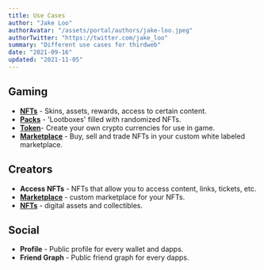 ```yaml
---
title: Use Cases
author: "Jake Loo"
authorAvatar: "/assets/portal/authors/jake-loo.jpeg"
authorTwitter: "https://twitter.com/jake_loo"
summary: "Different use cases for thirdweb"
date: "2021-09-16"
updated: "2021-11-05"
---
```


## Gaming

- [**NFTs**](/portal/docs/contracts/nft) - Skins, assets, rewards, access to certain content.
- [**Packs**](/portal/docs/contracts/packs) - 'Lootboxes' filled with randomized NFTs.
- [**Token**](/portal/docs/contracts/token)- Create your own crypto currencies for use in game.
- [**Marketplace**](/portal/docs/contracts/market) - Buy, sell and trade NFTs in your custom white labeled marketplace.

## Creators

- **Access NFTs** - NFTs that allow you to access content, links, tickets, etc.
- [**Marketplace**](/portal/docs/contracts/market) - custom marketplace for your NFTs.
- [**NFTs**](/portal/docs/contracts/nft) - digital assets and collectibles.

## Social

- **Profile** - Public profile for every wallet and dapps.
- **Friend Graph** - Public friend graph for every dapps.
